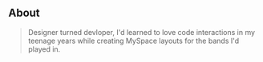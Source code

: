 ## About

> Designer turned devloper, I'd learned to love code interactions in my teenage years while creating MySpace layouts for the bands I'd played in. 
